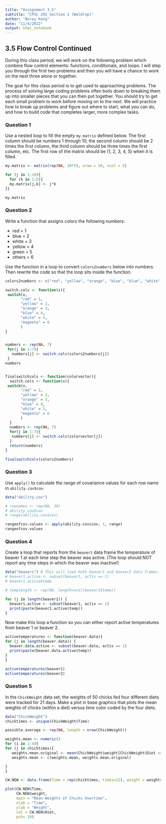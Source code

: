 ```yaml
---
title: "Assignment 3.5"
subtitle: "CPSC 292 Section 1 (Waldrop)"
author: "Borey Kong"
date: "11/4/2022"
output: html_notebook
---
```



## 3.5 Flow Control Continued

During this class period, we will work on the following problem which combine flow control elements: functions, conditionals, and loops. I will step you through the first two problems and then you will have a chance to work on the next three alone or together. 

The goal for this class period is to get used to approaching problems. The process of solving large coding problems often boils down to breaking them up into smaller pieces that you can then put together. You should try to get each small problem to work before moving on to the next. We will practice how to break up problems and figure out where to start, what you can do, and how to build code that completes larger, more complex tasks. 

### Question 1

Use a nested loop to fill the empty `my.matrix` defined below. The first column should be numbers 1 through 10, the second column should be 2 times the first column, the third column should be three times the first column, etc. The first row of the matrix should be (1, 2, 3, 4, 5) when it is filled.

```r
my.matrix <- matrix(rep(NA, 10*5), nrow = 10, ncol = 5)

for (j in 1:10){
  for (k in 1:5){
  my.matrix[j,k] <- j*k
}}

my.matrix

```

### Question 2 

Write a function that assigns colors the following numbers: 

 * red = 1
 * blue = 2
 * white = 3
 * yellow = 4
 * green = 5
 * others = 6

Use the function in a loop to convert `colors2numbers` below into numbers. Then rewrite the code so that the loop sits inside the function. 

```r

colors2numbers <- c("red", "yellow", "orange", "blue", "blue", "white", "magenta")

switch.cols <- function(x){
 switch(x,
       "red" = 1,
       "yellow" = 2,
       "orange" = 3,
       "blue" = 4,
       "white" = 5,
       "magenta" = 6
       )
}


numbers <- rep(NA, 7)
 for(j in 1:7){
   numbers[j] <- switch.cols(colors2numbers[j])
 }
numbers


finalswitchcols <- function(colorvector){
  switch.cols <- function(x){
 switch(x,
       "red" = 1,
       "yellow" = 2,
       "orange" = 3,
       "blue" = 4,
       "white" = 5,
       "magenta" = 6
       )
  }
  numbers <- rep(NA, 7)
  for(j in 1:7){
   numbers[j] <- switch.cols(colorvector[j])
  }
  return(numbers)
}

finalswitchcols(colors2numbers)

```

### Question 3

Use `apply()` to calculate the range of covariance values for each row name in `ability.cov$cov`. 
```r
data("ability.cov")

# rownames <- rep(NA, 30)
# ability.cov$cov
# range(ability.cov$cov)

rangeofcov.values <- apply(ability.cov$cov, 1, range)
rangeofcov.values

```

### Question 4

Create a loop that reports from the `beaver1` data frame the temperature of beaver 1 at each time step the beaver was active. (The loop should NOT report any time steps in which the beaver was inactive!)

```r
data("beavers") # This will load both beaver1 and beaver2 data frames.
# beaver1.active <- subset(beaver1, activ == 1)
# beaver1.active$temp

# templength <- rep(NA, length=ncol(beaver1$temp))

for (j in length(beaver1)) {
  beaver1.active <- subset(beaver1, activ == 1)
  print(paste(beaver1.active$temp))
}


```

Now make this loop a function so you can either report active temperatures from beaver 1 or beaver 2. 

```r

activetemperatures <- function(beaver.data){
for (j in length(beaver.data)) {
  beaver.data.active <- subset(beaver.data, activ == 1)
  print(paste(beaver.data.active$temp))
}
}

activetemperatures(beaver1)
activetemperatures(beaver2)
```

### Question 5

In the `ChickWeight` data set, the weights of 50 chicks fed four different diets were tracked for 21 days. Make a plot in base graphics that plots the mean weights of chicks (within a diet) versus time color coded by the four diets. 

```r
data("ChickWeight")
chicktimes <- unique(ChickWeight$Time)

possible.average <- rep(NA, length = nrow(ChickWeight))

weights.mean <- numeric()
for (i in 1:4){
for (j in chicktimes){
   weights.mean.original <- mean(ChickWeight$weight[ChickWeight$Diet == i & ChickWeight$Time == j ])
   weights.mean <- c(weights.mean, weights.mean.original)

}
}

CW.NEW <- data.frame(Time = rep(chicktimes, times=12), weight = weights.mean, Diet = (rep(1:4, each=12)))


```

```r
plot(CW.NEW$Time, 
     CW.NEW$weight,
     main = "Mean Weights of Chicks Overtime",
     xlab = "Time",
     ylab = "Weight",
     col = CW.NEW$Diet,
     pch= 19)


```


